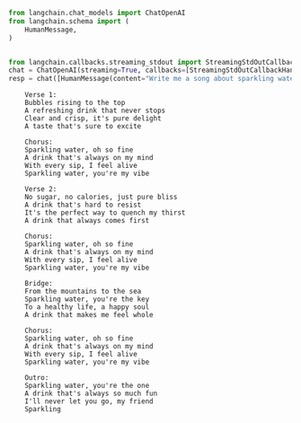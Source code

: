 ```python
from langchain.chat_models import ChatOpenAI
from langchain.schema import (
    HumanMessage,
)


from langchain.callbacks.streaming_stdout import StreamingStdOutCallbackHandler
chat = ChatOpenAI(streaming=True, callbacks=[StreamingStdOutCallbackHandler()], temperature=0)
resp = chat([HumanMessage(content="Write me a song about sparkling water.")])
```

<CodeOutputBlock lang="python">

```
    Verse 1:
    Bubbles rising to the top
    A refreshing drink that never stops
    Clear and crisp, it's pure delight
    A taste that's sure to excite
    
    Chorus:
    Sparkling water, oh so fine
    A drink that's always on my mind
    With every sip, I feel alive
    Sparkling water, you're my vibe
    
    Verse 2:
    No sugar, no calories, just pure bliss
    A drink that's hard to resist
    It's the perfect way to quench my thirst
    A drink that always comes first
    
    Chorus:
    Sparkling water, oh so fine
    A drink that's always on my mind
    With every sip, I feel alive
    Sparkling water, you're my vibe
    
    Bridge:
    From the mountains to the sea
    Sparkling water, you're the key
    To a healthy life, a happy soul
    A drink that makes me feel whole
    
    Chorus:
    Sparkling water, oh so fine
    A drink that's always on my mind
    With every sip, I feel alive
    Sparkling water, you're my vibe
    
    Outro:
    Sparkling water, you're the one
    A drink that's always so much fun
    I'll never let you go, my friend
    Sparkling
```

</CodeOutputBlock>
